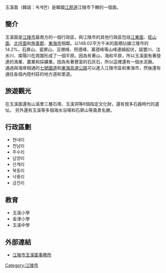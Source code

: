 {{unreferenced|time=2013-06-15T05:42:09+00:00}}
玉溪面（韓語：옥계면）是韓國[[江原道_(韓國)|江原道]]江陵市下轄的一個面。

==簡介==
玉溪面是[[江陵市|江陵市]]最南方的一個行政區，與江陵市的其他行政區包括[[江東面|江東面]]、[[旺山面|旺山面]]、[[北坪面|北坪面]]和[[旌善郡|旌善郡]]、[[東海市_(韓國)|東海市]]相鄰。以148.02平方千米的面積佔據江陵市的14.2%，石屏山、瓷屏山、豆裡峰、罔德峰、萬德峰等山峰連綿起伏，諾豐川、注水川、南陽川在周圍形成了一個平原。因為有著山、海和平原，所以玉溪面有著發達的漁業、農業和採礦業。因為有著豐富的石灰石，所以這裡還有一個水泥廠。
通過與海岸相通的[[七號國道|七號國道]]和[[東海高速公路|東海高速公路]]可以進入江陵市區和東海市，然後還有通往各個內陸村莊的地方道和里道。

==旅遊觀光==
在玉溪面還有山溪里三層石塔、玉溪洞等6個指定文化財，還有很多石器時代的遺址。
另外還有玉溪等多個海水浴場和石屏山等風景名勝。

==行政區劃==
*현내리
*천남리
*주수리
*남양리
*산계리
*북동리
*낙풍리
*금진리

==教育==
*玉溪小學
*金津小學
*玉溪中學

==外部連結==
*[http://www.gangneung.go.kr/sub/0306/ss/main.jsp 江陵市玉溪面事務所] {{Wayback|url=http://www.gangneung.go.kr/sub/0306/ss/main.jsp |date=20110107011952 }}

[[Category:江陵市|Category:江陵市]]